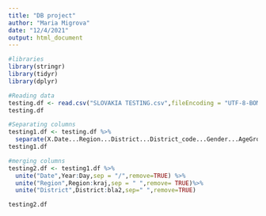 ```yaml
---
title: "DB project"
author: "Maria Migrova"
date: "12/4/2021"
output: html_document
---
```



```r
#libraries
library(stringr)
library(tidyr)
library(dplyr)

```

```r
#Reading data
testing.df <- read.csv("SLOVAKIA TESTING.csv",fileEncoding = "UTF-8-BOM")
testing.df

```

```r
#Separating columns
testing1.df <- testing.df %>%
  separate(X.Date...Region...District...District_code...Gender...AgeGroup...PCR_Pos...PCR_Neg...PCR_Total.,c("Year","Month","Day","Region","kraj","District","bla","bla2","DistrictCode","Gender","AgeGroup","PCRPos","PCRNeg","PCRTotal"))
testing1.df

```

```r
#merging columns
testing2.df <- testing1.df %>%
  unite("Date",Year:Day,sep = "/",remove=TRUE) %>%
  unite("Region",Region:kraj,sep = " ",remove= TRUE)%>%
  unite("District",District:bla2,sep=" ",remove=TRUE)

testing2.df

```
